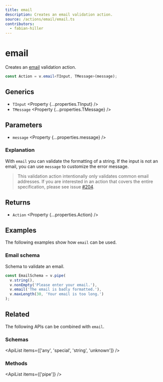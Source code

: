```yaml
---
title: email
description: Creates an email validation action.
source: /actions/email/email.ts
contributors:
  - fabian-hiller
---
```



# email

Creates an [email](https://en.wikipedia.org/wiki/Email_address) validation action.

```ts
const Action = v.email<TInput, TMessage>(message);
```

## Generics

- `TInput` <Property {...properties.TInput} />
- `TMessage` <Property {...properties.TMessage} />

## Parameters

- `message` <Property {...properties.message} />

### Explanation

With `email` you can validate the formatting of a string. If the input is not an email, you can use `message` to customize the error message.

> This validation action intentionally only validates common email addresses. If you are interested in an action that covers the entire specification, please see issue [#204](https://github.com/fabian-hiller/valibot/issues/204).

## Returns

- `Action` <Property {...properties.Action} />

## Examples

The following examples show how `email` can be used.

### Email schema

Schema to validate an email.

```ts
const EmailSchema = v.pipe(
  v.string(),
  v.nonEmpty('Please enter your email.'),
  v.email('The email is badly formatted.'),
  v.maxLength(30, 'Your email is too long.')
);
```

## Related

The following APIs can be combined with `email`.

### Schemas

<ApiList items={['any', 'special', 'string', 'unknown']} />

### Methods

<ApiList items={['pipe']} />
